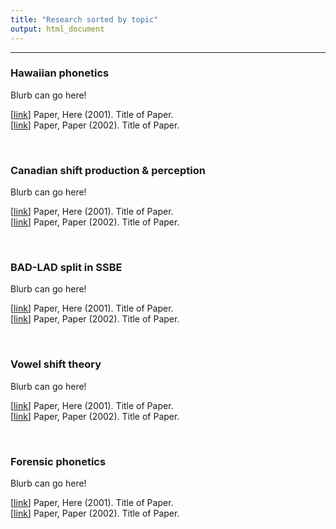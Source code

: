 ```yaml
---
title: "Research sorted by topic"
output: html_document
---
```

-----

<h3> Hawaiian phonetics </h3> 
Blurb can go here!

[[link](https://www.youtube.com/)] Paper, Here (2001). Title of Paper.  
[[link](https://www.youtube.com/)] Paper, Paper (2002). Title of Paper.  

<br>

<h3> Canadian shift production & perception </h3>
Blurb can go here!

[[link](https://www.youtube.com/)] Paper, Here (2001). Title of Paper.  
[[link](https://www.youtube.com/)] Paper, Paper (2002). Title of Paper. 

<br>

<h3> BAD-LAD split in SSBE </h3>
Blurb can go here!

[[link](https://www.youtube.com/)] Paper, Here (2001). Title of Paper.  
[[link](https://www.youtube.com/)] Paper, Paper (2002). Title of Paper.  

<br>

<h3> Vowel shift theory </h3>
Blurb can go here!

[[link](https://www.youtube.com/)] Paper, Here (2001). Title of Paper.  
[[link](https://www.youtube.com/)] Paper, Paper (2002). Title of Paper.  

<br>

<h3> Forensic phonetics </h3>
Blurb can go here!

[[link](https://www.youtube.com/)] Paper, Here (2001). Title of Paper.  
[[link](https://www.youtube.com/)] Paper, Paper (2002). Title of Paper.  